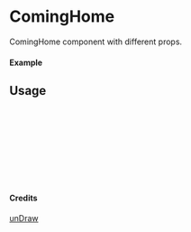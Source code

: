 
<Meta of={ComingHome} title="unDraw/ComingHome" />

# ComingHome

ComingHome component with different props.

#### Example

<Canvas of={ComingHome.Primary} />

## Usage

```ts
import { ComingHome } from "yadl-ui";

const Example = () => {
  return (
      <ComingHome />
  );
};

export default Example;
```

#### Credits
[unDraw](https://undraw.co/illustrations)
